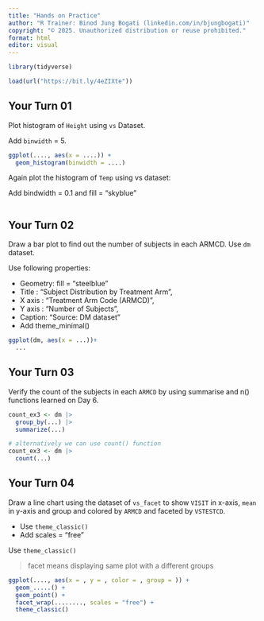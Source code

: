 ```yaml
---
title: "Hands on Practice"
author: "R Trainer: Binod Jung Bogati (linkedin.com/in/bjungbogati)"
copyright: "© 2025. Unauthorized distribution or reuse prohibited."
format: html
editor: visual
---
```


```r
library(tidyverse)

load(url("https://bit.ly/4eZIXte"))
```

## Your Turn 01

Plot histogram of `Height` using `vs` Dataset.

Add `binwidth` = 5.

```r
ggplot(...., aes(x = ....)) +
  geom_histogram(binwidth = ....)
```

Again plot the histogram of `Temp` using vs dataset:

Add bindwidth = 0.1 and fill = "skyblue"

```r





```

## Your Turn 02

Draw a bar plot to find out the number of subjects in each ARMCD. Use `dm` dataset.

Use following properties:

-   Geometry: fill = "steelblue"
-   Title : "Subject Distribution by Treatment Arm",
-   X axis : "Treatment Arm Code (ARMCD)",
-   Y axis : "Number of Subjects",
-   Caption: "Source: DM dataset"
-   Add theme_minimal()

```r
ggplot(dm, aes(x = ...))+ 
  ...

```

## Your Turn 03

Verify the count of the subjects in each `ARMCD` by using summarise and n() functions learned on Day 6.

```r
count_ex3 <- dm |>
  group_by(...) |>
  summarize(...)

# alternatively we can use count() function
count_ex3 <- dm |>
  count(...)
```

## Your Turn 04

Draw a line chart using the dataset of `vs_facet` to show `VISIT` in x-axis, `mean` in y-axis and group and colored by `ARMCD` and faceted by `VSTESTCD`.

-   Use `theme_classic()`
-   Add scales = "free"

Use `theme_classic()`

> facet means displaying same plot with a different groups 

```r

ggplot(...., aes(x = , y = , color = , group = )) +
  geom_.....() +
  geom_point() +
  facet_wrap(........, scales = "free") +
  theme_classic()
```
